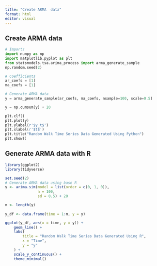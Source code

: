 ```yaml
---
title: "Create ARMA  data"
format: html
editor: visual
---
```


## Create ARMA data

```python
# Imports
import numpy as np
import matplotlib.pyplot as plt
from statsmodels.tsa.arima_process import arma_generate_sample
np.random.seed(2)

# Coefficients
ar_coefs = [1]
ma_coefs = [1]

# Generate ARMA data
y = arma_generate_sample(ar_coefs, ma_coefs, nsample=100, scale=0.5)

y = np.cumsum(y) + 20

plt.clf()
plt.plot(y)
plt.ylabel(r'$y_t$')
plt.xlabel(r'$t$')
plt.title("Random Walk Time Series Data Generated Using Python")
plt.show()
```

## Generate ARMA data with R

```r
library(ggplot2)
library(tidyverse)

set.seed(2)
# Generate ARMA data using base R
y <- arima.sim(model = list(order = c(0, 1, 0)), 
               n = 100, 
               sd = 0.5) + 20

m <- length(y)
 
y_df <- data.frame(time = 1:m, y = y)

ggplot(y_df, aes(x = time, y = y)) + 
    geom_line() + 
    labs(
        title = "Random Walk Time Series Data Generated Using R",
        x = "Time",
        y = "y"
    ) +
    scale_y_continuous() +
    theme_minimal()

```

